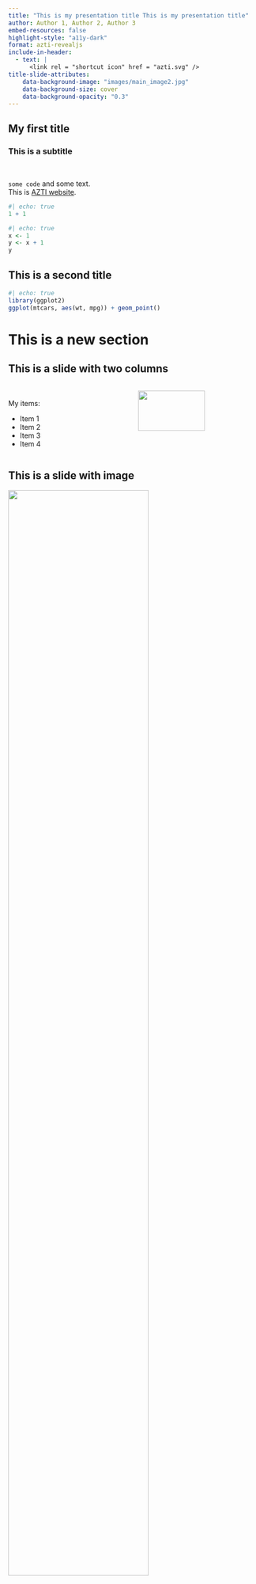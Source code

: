 ```yaml
---
title: "This is my presentation title This is my presentation title"
author: Author 1, Author 2, Author 3
embed-resources: false
highlight-style: "a11y-dark"
format: azti-revealjs
include-in-header:
  - text: |
      <link rel = "shortcut icon" href = "azti.svg" />
title-slide-attributes:
    data-background-image: "images/main_image2.jpg"
    data-background-size: cover
    data-background-opacity: "0.3"
---
```


## My first title

### This is a subtitle

<br>

`some code` and some text.  
This is [AZTI website](https://www.azti.es/).

```r
#| echo: true
1 + 1
```

```r
#| echo: true
x <- 1
y <- x + 1
y
```

## This is a second title

```r
#| echo: true
library(ggplot2)
ggplot(mtcars, aes(wt, mpg)) + geom_point()
```

# This is a new section

## This is a slide with two columns

::: columns
::: {.column width="50%"}
<br> My items:

- Item 1
- Item 2
- Item 3
- Item 4
:::

::: {.column width="50%"}
![](images/example_1.jpg){fig-align="center" width="75%"}
:::

:::


## This is a slide with image

![](images/example_2.jpg){fig-align="center" width="75%"}

## New slide

With only text

## Thank you {background-color="black"}

<br> <br>

<center>

![](images/__AZTI_secundario_BlancoAmarillo.png){width="50%"}

<br>

[Contact:]{style="font-size:40px"} <br> [myname\@azti.es](mailto:myname@azti.es){style="font-size:40px"}

</center>